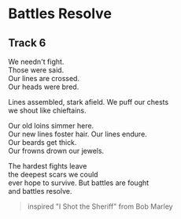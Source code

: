 # Battles Resolve
## Track 6

We needn't fight.  
Those were said.  
Our lines are crossed.  
Our heads were bred.

Lines assembled,
stark afield.
We puff our chests  
we shout like chieftains.

Our old loins simmer here.  
Our new lines foster hair.
Our lines endure.  
Our beards get thick.  
Our frowns drown our jewels.

The hardest fights leave   
the deepest scars we could  
ever hope to survive.
But battles are fought  
and battles resolve.

> inspired "I Shot the Sheriff" from Bob Marley